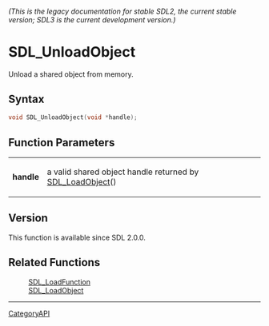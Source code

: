 ====== (This is the legacy documentation for stable SDL2, the current stable version; SDL3 is the current development version.) ======
= SDL_UnloadObject =

Unload a shared object from memory.

== Syntax ==

<syntaxhighlight lang='c'>
void SDL_UnloadObject(void *handle);
</syntaxhighlight>

== Function Parameters ==

{|
|'''handle'''
|a valid shared object handle returned by [[SDL_LoadObject]]()
|}

== Version ==

This function is available since SDL 2.0.0.

== Related Functions ==

:[[SDL_LoadFunction]]
:[[SDL_LoadObject]]

----
[[CategoryAPI]]


